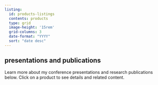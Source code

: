 ```yaml
---
listing: 
  id: products-listings
  contents: products
  type: grid
  image-height: '15rem'
  grid-columns: 3
  date-format: "YYYY"
  sort: "date desc"
---
```



::: {.welcome-products-background}

::: {.column-screen .centered}

# presentations and publications

Learn more about my conference presentations and research publications below. Click on a product to see details and related content.

:::
:::


<br>
<br>

::: {.column-page}

::: {#products-listings}
:::

:::

